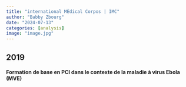 ```yaml
---
title: "international MEdical Corpos | IMC"
author: "Babby Zbourg"
date: "2024-07-13"
categories: [analysis]
image: "image.jpg"
---
```


## 2019

#### Formation de base en PCI dans le contexte de la maladie à virus Ebola (MVE)
